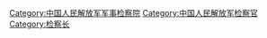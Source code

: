 [[Category:中国人民解放军军事检察院|Category:中国人民解放军军事检察院]]
[[Category:中国人民解放军检察官|Category:中国人民解放军检察官]]
[[Category:检察长|Category:检察长]]